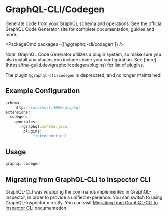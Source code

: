 
# GraphQL-CLI/Codegen

Generate code from your GraphQL schema and operations. See the official GraphQL Code Generator site for complete documentation, guides and more.

<PackageCmd packages={['@graphql-cli/codegen']} />

<Callout>
  Note: GraphQL Code Generator utilizes a plugin system, so make sure you also install any plugins you include inside
  your configuration. See [here](https://the-guild.dev/graphql/codegen/plugins) for list of plugins.
</Callout>

<Callout type="warning">The plugin `@graphql-cli/codegen` is deprecated, and no longer maintained!</Callout>

## Example Configuration

```ts
schema:
  - http://localhost:4000/graphql
extensions:
  codegen:
    generates:
      ./graphql.schema.json:
        plugins:
          - "introspection"
```

## Usage

```sh
graphql codegen
```

## Migrating from GraphQL-CLI to Inspector CLI

GraphQL-CLI was wrapping the commands implemented in GraphQL-Inspector, in order to provide a unified experience. You can switch to using GraphQL-Inspector directly.
You can visit [Migrating from GraphQL-CLI to Inspector CLI](/https://the-guild.dev/graphql/inspector/docs/migration-guides/from-graphql-cli) documentation.
